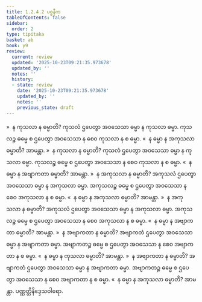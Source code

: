 ```yaml
---
title: 1.2.4.2 ပစ္စနီက
tableOfContents: false
sidebar:
  order: 2
type: tipitaka
basket: ab
book: y9
review:
  current: review
  updated: '2025-10-23T09:21:35.973678'
  updated_by: ''
  notes: ''
  history:
  - state: review
    date: '2025-10-23T09:21:35.973678'
    updated_by: ''
    notes: ''
    previous_state: draft
---
```



<ReviewStatus review={frontmatter.review} showDetails={true} />

<HypothesisAnnotation frontmatter={frontmatter} />

<DynamicBreadcrumb />

<Division number="30" book="y9" e="ch" v="35" p="7">

<Paragraph number="153" book="y9">
»  န ကုသလာ န ဓမ္မာတိ?
</Paragraph>

<Paragraph number="154" book="y9">
ကုသလံ ဌပေတွာ အဝသေသာ ဓမ္မာ န ကုသလာ ဓမ္မာ. ကုသလဉ္စ ဓမ္မေ စ ဌပေတွာ အဝသေသာ န စေဝ ကုသလာ န စ ဓမ္မာ.
</Paragraph>

<Paragraph number="155" book="y9">
«  န ဓမ္မာ န အကုသလာ ဓမ္မာတိ? အာမန္တာ.
</Paragraph>

<Paragraph number="156" book="y9">
»  န ကုသလာ န ဓမ္မာတိ?
</Paragraph>

<Paragraph number="157" book="y9">
ကုသလံ ဌပေတွာ အဝသေသာ ဓမ္မာ န ကုသလာ ဓမ္မာ. ကုသလဉ္စ ဓမ္မေ စ ဌပေတွာ အဝသေသာ န စေဝ ကုသလာ န စ ဓမ္မာ.
</Paragraph>

<Paragraph number="158" book="y9">
«  န ဓမ္မာ န အဗျာကတာ ဓမ္မာတိ? အာမန္တာ.
</Paragraph>

</Division>
<Division number="31" book="y9" e="ch" v="35" p="7">

<Paragraph number="159" book="y9">
»  န အကုသလာ န ဓမ္မာတိ?
</Paragraph>

<Paragraph number="160" book="y9">
အကုသလံ ဌပေတွာ အဝသေသာ ဓမ္မာ န အကုသလာ ဓမ္မာ. အကုသလဉ္စ ဓမ္မေ စ ဌပေတွာ အဝသေသာ န စေဝ အကုသလာ န စ ဓမ္မာ.
</Paragraph>

<Paragraph number="161" book="y9">
«  န ဓမ္မာ န အကုသလာ ဓမ္မာတိ? အာမန္တာ.
</Paragraph>

<Paragraph number="162" book="y9">
»  န အကုသလာ န ဓမ္မာတိ?
</Paragraph>

<Paragraph number="163" book="y9">
အကုသလံ ဌပေတွာ အဝသေသာ ဓမ္မာ န အကုသလာ ဓမ္မာ. အကုသလဉ္စ ဓမ္မေ စ ဌပေတွာ အဝသေသာ န စေဝ အကုသလာ န စ ဓမ္မာ.
</Paragraph>

<Paragraph number="164" book="y9">
«  န ဓမ္မာ န အဗျာကတာ ဓမ္မာတိ? အာမန္တာ.
</Paragraph>

</Division>
<Division number="32" book="y9" e="ch" v="35" p="7">

<Paragraph number="165" book="y9">
»  န အဗျာကတာ န ဓမ္မာတိ?
</Paragraph>

<Paragraph number="166" book="y9">
အဗျာကတံ ဌပေတွာ အဝသေသာ ဓမ္မာ န အဗျာကတာ ဓမ္မာ. အဗျာကတဉ္စ ဓမ္မေ စ ဌပေတွာ အဝသေသာ န စေဝ အဗျာကတာ န စ ဓမ္မာ.
</Paragraph>

<Paragraph number="167" book="y9">
«  န ဓမ္မာ န ကုသလာ ဓမ္မာတိ? အာမန္တာ.
</Paragraph>

<Paragraph number="168" book="y9">
»  န အဗျာကတာ န ဓမ္မာတိ?
</Paragraph>

<Paragraph number="169" book="y9">
အဗျာကတံ ဌပေတွာ အဝသေသာ ဓမ္မာ န အဗျာကတာ ဓမ္မာ. အဗျာကတဉ္စ ဓမ္မေ စ ဌပေတွာ အဝသေသာ န စေဝ အဗျာကတာ န စ ဓမ္မာ.
</Paragraph>

<Paragraph number="170" book="y9">
«  န ဓမ္မာ န အကုသလာ ဓမ္မာတိ? အာမန္တာ.

</Paragraph>
</Division>

<Paragraph number="171" type="center" book="y9">
ပဏ္ဏတ္တိနိဒ္ဒေသဝါရော.
</Paragraph>